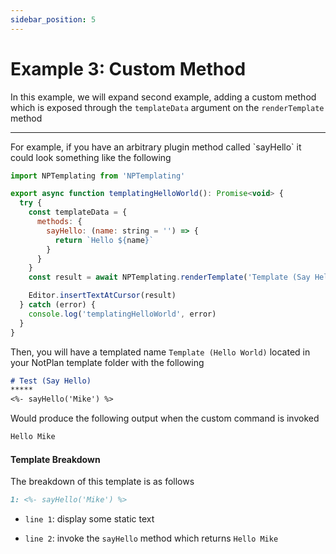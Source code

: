 ```yaml
---
sidebar_position: 5
---
```


# Example 3: Custom Method
In this example, we will expand second example, adding a custom method which is exposed through the `templateData` argument on the `renderTemplate` method

*****


<Tabs>
  <TabItem value="code" label="Plugin Code" default>
For example, if you have an arbitrary plugin method called `sayHello` it could look something like the following

```javascript
import NPTemplating from 'NPTemplating'

export async function templatingHelloWorld(): Promise<void> {
  try {
    const templateData = {
      methods: {
        sayHello: (name: string = '') => {
          return `Hello ${name}`
        }
      }
    }
    const result = await NPTemplating.renderTemplate('Template (Say Hello)', templateData)

    Editor.insertTextAtCursor(result)
  } catch (error) {
    console.log('templatingHelloWorld', error)
  }
}
```

  </TabItem>

  <TabItem value="template" label="Template">

Then, you will have a templated name `Template (Hello World)` located in your NotPlan template folder with the following

```markdown
# Test (Say Hello)
*****
<%- sayHello('Mike') %>
```

  </TabItem>

  <TabItem value="output" label="Output">

Would produce the following output when the custom command is invoked

```markdown
Hello Mike
```

#### Template Breakdown
The breakdown of this template is as follows

```markdown
1: <%- sayHello('Mike') %>
```

- `line 1`: display some static text

- `line 2`: invoke the `sayHello` method which returns `Hello Mike`


  </TabItem>

</Tabs>
